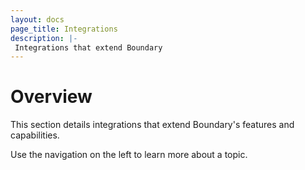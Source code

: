 ```yaml
---
layout: docs
page_title: Integrations
description: |-
 Integrations that extend Boundary
---
```


# Overview

This section details integrations that extend Boundary's features and capabilities.

Use the navigation on the left to learn more about a topic.
